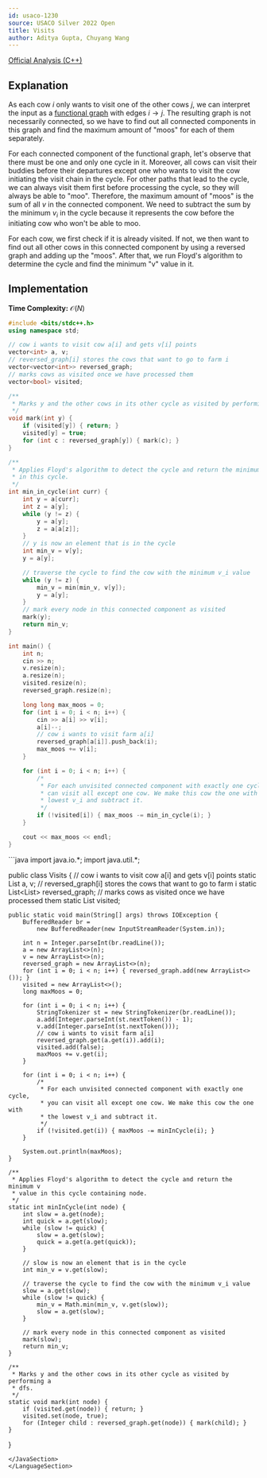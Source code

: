 ```yaml
---
id: usaco-1230
source: USACO Silver 2022 Open
title: Visits
author: Aditya Gupta, Chuyang Wang
---
```


[Official Analysis (C++)](http://www.usaco.org/current/data/sol_prob1_silver_open22.html)


## Explanation

As each cow $i$ only wants to visit one of the other cows $j$, we can interpret the input as a [functional graph](https://usaco.guide/silver/func-graphs) with edges $i \to j$. The resulting graph is not necessarily connected, so we have to find out all connected components in this graph and find the maximum amount of "moos" for each of them separately.

For each connected component of the functional graph, let's observe that there must be one and only one cycle in it. Moreover, all cows can visit their buddies before their departures except one who wants to visit the cow initiating the visit chain in the cycle. For other paths that lead to the cycle, we can always visit them first before processing the cycle, so they will always be able to "moo". Therefore, the maximum amount of "moos" is the sum of all $v$ in the connected component. We need to subtract the sum by the minimum $v_i$ in the cycle because it represents the cow before the initiating cow who won't be able to moo.

For each cow, we first check if it is already visited. If not, we then want to find out all other cows in this connected component by using a reversed graph and adding up the "moos". After that, we run Floyd's algorithm to determine the cycle and find the minimum "v" value in it.


## Implementation

**Time Complexity:** $\mathcal{O}(N)$

<LanguageSection>

<CPPSection>

```cpp
#include <bits/stdc++.h>
using namespace std;

// cow i wants to visit cow a[i] and gets v[i] points
vector<int> a, v;
// reversed_graph[i] stores the cows that want to go to farm i
vector<vector<int>> reversed_graph;
// marks cows as visited once we have processed them
vector<bool> visited;

/**
 * Marks y and the other cows in its other cycle as visited by performing a dfs.
 */
void mark(int y) {
	if (visited[y]) { return; }
	visited[y] = true;
	for (int c : reversed_graph[y]) { mark(c); }
}

/**
 * Applies Floyd's algorithm to detect the cycle and return the minimum v value
 * in this cycle.
 */
int min_in_cycle(int curr) {
	int y = a[curr];
	int z = a[y];
	while (y != z) {
		y = a[y];
		z = a[a[z]];
	}
	// y is now an element that is in the cycle
	int min_v = v[y];
	y = a[y];

	// traverse the cycle to find the cow with the minimum v_i value
	while (y != z) {
		min_v = min(min_v, v[y]);
		y = a[y];
	}
	// mark every node in this connected component as visited
	mark(y);
	return min_v;
}

int main() {
	int n;
	cin >> n;
	v.resize(n);
	a.resize(n);
	visited.resize(n);
	reversed_graph.resize(n);

	long long max_moos = 0;
	for (int i = 0; i < n; i++) {
		cin >> a[i] >> v[i];
		a[i]--;
		// cow i wants to visit farm a[i]
		reversed_graph[a[i]].push_back(i);
		max_moos += v[i];
	}

	for (int i = 0; i < n; i++) {
		/*
		 * For each unvisited connected component with exactly one cycle, you
		 * can visit all except one cow. We make this cow the one with the
		 * lowest v_i and subtract it.
		 */
		if (!visited[i]) { max_moos -= min_in_cycle(i); }
	}

	cout << max_moos << endl;
}
```
</CPPSection>

<JavaSection>
```java
import java.io.*;
import java.util.*;

public class Visits {
	// cow i wants to visit cow a[i] and gets v[i] points
	static List<Integer> a, v;
	// reversed_graph[i] stores the cows that want to go to farm i
	static List<List<Integer>> reversed_graph;
	// marks cows as visited once we have processed them
	static List<Boolean> visited;

	public static void main(String[] args) throws IOException {
		BufferedReader br =
		    new BufferedReader(new InputStreamReader(System.in));

		int n = Integer.parseInt(br.readLine());
		a = new ArrayList<>(n);
		v = new ArrayList<>(n);
		reversed_graph = new ArrayList<>(n);
		for (int i = 0; i < n; i++) { reversed_graph.add(new ArrayList<>()); }
		visited = new ArrayList<>();
		long maxMoos = 0;

		for (int i = 0; i < n; i++) {
			StringTokenizer st = new StringTokenizer(br.readLine());
			a.add(Integer.parseInt(st.nextToken()) - 1);
			v.add(Integer.parseInt(st.nextToken()));
			// cow i wants to visit farm a[i]
			reversed_graph.get(a.get(i)).add(i);
			visited.add(false);
			maxMoos += v.get(i);
		}

		for (int i = 0; i < n; i++) {
			/*
			 * For each unvisited connected component with exactly one cycle,
			 * you can visit all except one cow. We make this cow the one with
			 * the lowest v_i and subtract it.
			 */
			if (!visited.get(i)) { maxMoos -= minInCycle(i); }
		}

		System.out.println(maxMoos);
	}

	/**
	 * Applies Floyd's algorithm to detect the cycle and return the minimum v
	 * value in this cycle containing node.
	 */
	static int minInCycle(int node) {
		int slow = a.get(node);
		int quick = a.get(slow);
		while (slow != quick) {
			slow = a.get(slow);
			quick = a.get(a.get(quick));
		}

		// slow is now an element that is in the cycle
		int min_v = v.get(slow);

		// traverse the cycle to find the cow with the minimum v_i value
		slow = a.get(slow);
		while (slow != quick) {
			min_v = Math.min(min_v, v.get(slow));
			slow = a.get(slow);
		}

		// mark every node in this connected component as visited
		mark(slow);
		return min_v;
	}

	/**
	 * Marks y and the other cows in its other cycle as visited by performing a
	 * dfs.
	 */
	static void mark(int node) {
		if (visited.get(node)) { return; }
		visited.set(node, true);
		for (Integer child : reversed_graph.get(node)) { mark(child); }
	}
}
```
</JavaSection>
</LanguageSection>
